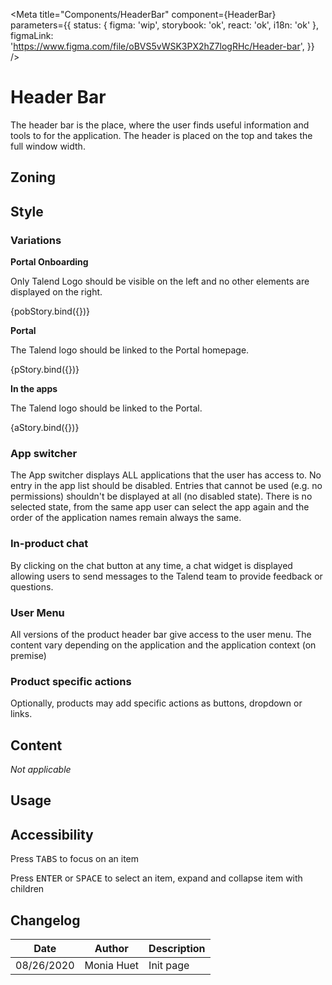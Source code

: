 



<Meta
	title="Components/HeaderBar"
	component={HeaderBar}
	parameters={{
		status: { figma: 'wip', storybook: 'ok', react: 'ok', i18n: 'ok' },
		figmaLink: 'https://www.figma.com/file/oBVS5vWSK3PX2hZ7logRHc/Header-bar',
	}}
/>

# Header Bar

The header bar is the place, where the user finds useful information and tools to for the application.
The header is placed on the top and takes the full window width.

## Zoning

<FigmaImage
	src="https://www.figma.com/file/qc8oUSyVJM67gSsbTShftt/%F0%9F%93%90-Zoning?node-id=10%3A88"
	alt="zoning image for headerbar"
/>

## Style

### Variations

**Portal Onboarding**

Only Talend Logo should be visible on the left and no other elements are displayed on the right.

<Canvas>
	<Story name="portal-onboarding">{pobStory.bind({})}</Story>
</Canvas>

**Portal**

The Talend logo should be linked to the Portal homepage.

<Canvas>
	<Story name="portal">{pStory.bind({})}</Story>
</Canvas>

**In the apps**

The Talend logo should be linked to the Portal.

<Canvas>
	<Story name="apps">{aStory.bind({})}</Story>
</Canvas>

### App switcher

The App switcher displays ALL applications that the user has access to. No entry in the app list should be disabled. Entries that cannot be used (e.g. no permissions) shouldn't be displayed at all (no disabled state).
There is no selected state, from the same app user can select the app again and the order of the application names remain always the same.

### In-product chat

By clicking on the chat button at any time, a chat widget is displayed allowing users to send messages to the Talend team to provide feedback or questions.

### User Menu

All versions of the product header bar give access to the user menu. The content vary depending on the application and the application context (on premise)

### Product specific actions

Optionally, products may add specific actions as buttons, dropdown or links.

## Content

_Not applicable_

## Usage

## Accessibility

Press <kbd>TABS</kbd> to focus on an item

Press <kbd>ENTER</kbd> or <kbd>SPACE</kbd> to select an item, expand and collapse item with children

## Changelog

| Date       | Author     | Description |
| ---------- | ---------- | ----------- |
| 08/26/2020 | Monia Huet | Init page   |
